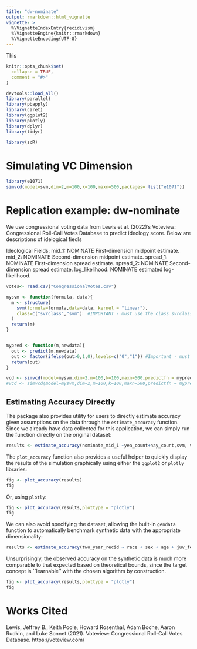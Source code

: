 ```yaml
---
title: "dw-nominate"
output: rmarkdown::html_vignette
vignette: >
  %\VignetteIndexEntry{recidivism}
  %\VignetteEngine{knitr::rmarkdown}
  %\VignetteEncoding{UTF-8}
---
```

This
```r
knitr::opts_chunk$set(
  collapse = TRUE,
  comment = "#>"
)
```

```r
devtools::load_all()
library(parallel)
library(pbapply)
library(caret)
library(ggplot2)
library(plotly)
library(dplyr)
library(tidyr)
```

```r
library(scR)
```

# Simulating VC Dimension


```r
library(e1071)
simvcd(model=svm,dim=2,m=100,k=100,maxn=500,packages= list("e1071"))
```


# Replication example: dw-nominate

We use congressional voting data from Lewis et al.  (2022)'s Voteview: Congressional Roll-Call Votes Database to predict ideology score. Below are descriptions of idelogical fiedls 

Ideological Fields:
mid_1: NOMINATE First-dimension midpoint estimate.
mid_2: NOMINATE Second-dimension midpoint estimate.
spread_1: NOMINATE First-dimension spread estimate.
spread_2: NOMINATE Second-dimension spread estimate.
log_likelihood: NOMINATE estimated log-likelihood.


```r
votes<- read.csv("CongressionalVotes.csv")
```


```r
mysvm <- function(formula, data){
  m <- structure(
    svm(formula=formula,data=data, kernel = "linear"),
    class=c("svrclass","svm")  #IMPORTANT - must use the class svrclass to work correctly
  )
  return(m)
}


mypred <- function(m,newdata){
  out <- predict(m,newdata)
  out <- factor(ifelse(out>0,1,0),levels=c("0","1")) #Important - must specify levels to account for possibility of all observations being classified into the same class in smaller samples
  return(out)
}

vcd <- simvcd(model=mysvm,dim=2,m=100,k=100,maxn=500,predictfn = mypred)
#vcd <- simvcd(model=mysvm,dim=2,m=100,k=100,maxn=500,predictfn = mypred)
```



## Estimating Accuracy Directly

The package also provides utility for users to directly estimate accuracy given assumptions on the data through the `estimate_accuracy` function. Since we already have data collected for this application, we can simply run the function directly on the original dataset:

```r
results <- estimate_accuracy(nominate_mid_1 ~yea_count+nay_count,svm, votes, predictfn = mypred)
```

The `plot_accuracy` function also provides a useful helper to quickly display the results of the simulation graphically using either the `ggplot2` or `plotly` libraries:

```r
fig <- plot_accuracy(results)
fig
```

Or, using `plotly`:

```r
fig <- plot_accuracy(results,plottype = "plotly")
fig
```

We can also avoid specifying the dataset, allowing the built-in `gendata` function to automatically benchmark synthetic data with the appropriate dimensionality:

```r
results <- estimate_accuracy(two_year_recid ~ race + sex + age + juv_fel_count + juv_misd_count + priors_count + charge_degree..misd.fel.,mylogit,maxn=nrow(br),dim=7,predictfn = mypred)
```
Unsurprisingly, the observed accuracy on the synthetic data is much more comparable to that expected based on theoretical bounds, since the target concept is ``learnable'' with the chosen algorithm by construction.

```r
fig <- plot_accuracy(results,plottype = "plotly")
fig
```


# Works Cited
Lewis, Jeffrey B., Keith Poole, Howard Rosenthal, Adam Boche, Aaron Rudkin, and Luke Sonnet (2021). Voteview: Congressional Roll-Call Votes Database. https://voteview.com/
